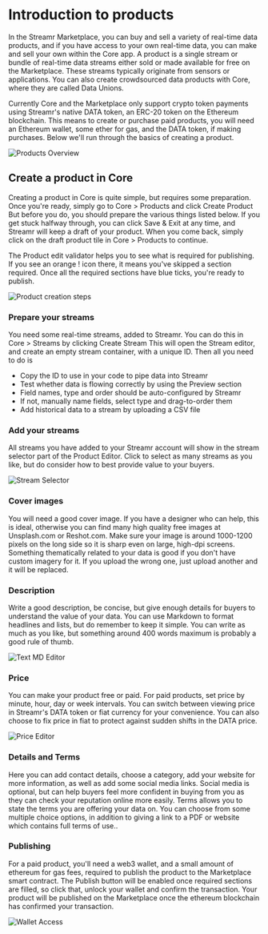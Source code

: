 




# Introduction to products
In the Streamr Marketplace, you can buy and sell a variety of real-time data products, and if you have access to your own real-time data, you can make and sell your own within the Core app. A product is a single stream or bundle of real-time data streams either sold or made available for free on the Marketplace. These streams typically originate from sensors or applications. You can also create crowdsourced data products with Core, where they are called Data Unions. 

Currently Core and the Marketplace only support crypto token payments using Streamr's native DATA token, an ERC-20 token on the Ethereum blockchain. This means to create or purchase paid products, you will need an Ethereum wallet, some ether for gas, and the DATA token, if making purchases. Below we'll run through the basics of creating a product.

<Image
  src={ProductsOverview}
  highResSrc={ProductsOverview2x}
  alt="Products Overview"
/>

## Create a product in Core
Creating a product in Core is quite simple, but requires some preparation. Once you're ready, simply go to Core > Products and click <span className={docsStyles.streamrHighlight}>Create Product</span> But before you do, you should prepare the various things listed below. If you get stuck halfway through, you can click Save & Exit at any time, and Streamr will keep a draft of your product. When you come back, simply click on the draft product tile in Core > Products to continue.

The Product edit validator helps you to see what is required for publishing. If you see an orange ! icon there, it means you've skipped a section required. Once all the required sections have blue ticks, you're ready to publish.

<Image
  mobileSrc={ProductsCreateFlowMobile}
  src={ProductsCreateFlow}
  highResSrc={ProductsCreateFlow2x}
  alt="Product creation steps"
/>

### Prepare your streams
You need some real-time streams, added to Streamr. You can do this in Core > Streams by clicking <span className={docsStyles.streamrHighlight}>Create Stream</span> This will open the Stream editor, and create an empty stream container, with a unique ID. Then all you need to do is

- Copy the ID to use in your code to pipe data into Streamr
- Test whether data is flowing correctly by using the Preview section
- Field names, type and order should be auto-configured by Streamr
- If not, manually name fields, select type and drag-to-order them 
- Add historical data to a stream by uploading a CSV file

### Add your streams
All streams you have added to your Streamr account will show in the stream selector part of the Product Editor. Click to select as many streams as you like, but do consider how to best provide value to your buyers.

<Image
  src={StreamSelector}
  highResSrc={StreamSelector2x}
  alt="Stream Selector"
/>

### Cover images
You will need a good cover image. If you have a designer who can help, this is ideal, otherwise you can find many high quality free images at Unsplash.com or Reshot.com. Make sure your image is around 1000-1200 pixels on the long side so it is sharp even on large, high-dpi screens. Something thematically related to your data is good if you don't have custom imagery for it. If you upload the wrong one, just upload another and it will be replaced.

### Description
Write a good description, be concise, but give enough details for buyers to understand the value of your data. You can use Markdown to format headlines and lists, but do remember to keep it simple. You can write as much as you like, but something around 400 words maximum is probably a good rule of thumb.

<Image
  src={MDEditor}
  highResSrc={MDEditor2x}
  alt="Text MD Editor"
/>

### Price
You can make your product free or paid. For paid products, set price by minute, hour, day or week intervals. You can switch between viewing price in Streamr's DATA token or fiat currency for your convenience. You can also choose to fix price in fiat to protect against sudden shifts in the DATA price.

<Image
  src={PriceEditor}
  highResSrc={PriceEditor2x}
  alt="Price Editor"
/>

### Details and Terms
Here you can add contact details, choose a category, add your website for more information, as well as add some social media links. Social media is optional, but can help buyers feel more confident in buying from you as they can check your reputation online more easily. Terms allows you to state the terms you are offering your data on. You can choose from some multiple choice options, in addition to giving a link to a PDF or website which contains full terms of use..

### Publishing
For a paid product, you'll need a web3 wallet, and a small amount of ethereum for gas fees, required to publish the product to the Marketplace smart contract. The <span className={docsStyles.streamrHighlight}>Publish</span> button will be enabled once required sections are filled, so click that, unlock your wallet and confirm the transaction. Your product will be published on the Marketplace once the ethereum blockchain has confirmed your transaction.

<Image
  src={WalletAccess}
  highResSrc={WalletAccess2x}
  alt="Wallet Access"
/>
